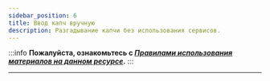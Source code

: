 ```yaml
---
sidebar_position: 6
title: Ввод капч вручную
description: Разгадывание капчи без использования сервисов.
---
```

:::info **Пожалуйста, ознакомьтесь с [*Правилами использования материалов на данном ресурсе*](../Disclaimer).**
:::
_______________________________________________ 